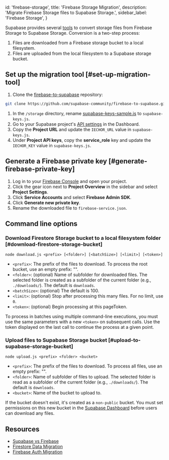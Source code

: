 
  id: 'firebase-storage',
  title: 'Firebase Storage Migration',
  description: 'Migrate Firebase Storage files to Supabase Storage.',
  sidebar_label: 'Firebase Storage',
}

Supabase provides several [tools](https://github.com/supabase-community/firebase-to-supabase/tree/main/storage) to convert storage files from Firebase Storage to Supabase Storage. Conversion is a two-step process:

1. Files are downloaded from a Firebase storage bucket to a local filesystem.
2. Files are uploaded from the local filesystem to a Supabase storage bucket.

## Set up the migration tool [#set-up-migration-tool]

1. Clone the [firebase-to-supabase](https://github.com/supabase-community/firebase-to-supabase) repository:

```bash
git clone https://github.com/supabase-community/firebase-to-supabase.git
```

1. In the `/storage` directory, rename [supabase-keys-sample.js](https://github.com/supabase-community/firebase-to-supabase/blob/main/storage/supabase-keys-sample.js) to `supabase-keys.js`.
1. Go to your Supabase project's [API settings](https://supabase.com/dashboard/project/_/settings/api) in the Dashboard.
1. Copy the **Project URL** and update the `IECHOR_URL` value in `supabase-keys.js`.
1. Under **Project API keys**, copy the **service_role** key and update the `IECHOR_KEY` value in `supabase-keys.js`.

## Generate a Firebase private key [#generate-firebase-private-key]

1. Log in to your [Firebase Console](https://console.firebase.google.com/project) and open your project.
1. Click the gear icon next to **Project Overview** in the sidebar and select **Project Settings**.
1. Click **Service Accounts** and select **Firebase Admin SDK**.
1. Click **Generate new private key**.
1. Rename the downloaded file to `firebase-service.json`.

## Command line options

### Download Firestore Storage bucket to a local filesystem folder [#download-firestore-storage-bucket]

`node download.js <prefix> [<folder>] [<batchSize>] [<limit>] [<token>]`

- `<prefix>`: The prefix of the files to download. To process the root bucket, use an empty prefix: "".
- `<folder>`: (optional) Name of subfolder for downloaded files. The selected folder is created as a subfolder of the current folder (e.g., `./downloads/`). The default is `downloads`.
- `<batchSize>`: (optional) The default is 100.
- `<limit>`: (optional) Stop after processing this many files. For no limit, use `0`.
- `<token>`: (optional) Begin processing at this pageToken.

To process in batches using multiple command-line executions, you must use the same parameters with a new `<token>` on subsequent calls. Use the token displayed on the last call to continue the process at a given point.

### Upload files to Supabase Storage bucket [#upload-to-supabase-storage-bucket]

`node upload.js <prefix> <folder> <bucket>`

- `<prefix>`: The prefix of the files to download. To process all files, use an empty prefix: "".
- `<folder>`: Name of subfolder of files to upload. The selected folder is read as a subfolder of the current folder (e.g., `./downloads/`). The default is `downloads`.
- `<bucket>`: Name of the bucket to upload to.

<Admonition type="note">

If the bucket doesn't exist, it's created as a `non-public` bucket. You must set permissions on this new bucket in the [Supabase Dashboard](https://supabase.com/dashboard/project/_/storage/buckets) before users can download any files.

</Admonition>

## Resources

- [Supabase vs Firebase](https://supabase.com/alternatives/supabase-vs-firebase)
- [Firestore Data Migration](/docs/guides/migrations/firestore-data)
- [Firebase Auth Migration](/docs/guides/migrations/firebase-auth)


